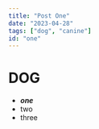 ```yaml
---
title: "Post One"
date: "2023-04-28"
tags: ["dog", "canine"]
id: "one"
---
```


# **DOG**

- **_one_**
- two
- three

<CustomImage
  src="https://raw.githubusercontent.com/gitdagray/test-blogposts/main/images/ssg-benefits.PNG"
  alt="ChatGTP"
/>
>
